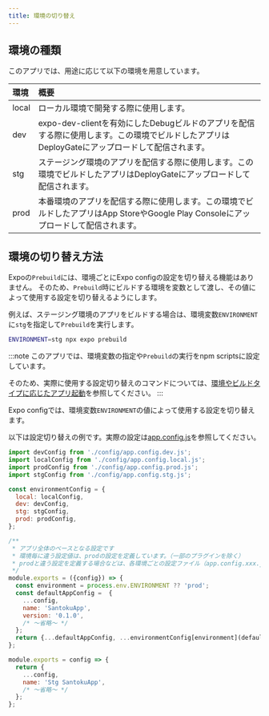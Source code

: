 ```yaml
---
title: 環境の切り替え
---
```


## 環境の種類

このアプリでは、用途に応じて以下の環境を用意しています。

| 環境 | 概要 |
|:--|:--|
| local | ローカル環境で開発する際に使用します。 |
| dev | expo-dev-clientを有効にしたDebugビルドのアプリを配信する際に使用します。この環境でビルドしたアプリはDeployGateにアップロードして配信されます。 |
| stg | ステージング環境のアプリを配信する際に使用します。この環境でビルドしたアプリはDeployGateにアップロードして配信されます。 |
| prod | 本番環境のアプリを配信する際に使用します。この環境でビルドしたアプリはApp StoreやGoogle Play Consoleにアップロードして配信されます。|

## 環境の切り替え方法

Expoの`Prebuild`には、環境ごとにExpo configの設定を切り替える機能はありません。
そのため、`Prebuild`時にビルドする環境を変数として渡し、その値によって使用する設定を切り替えるようにします。

例えば、ステージング環境のアプリをビルドする場合は、環境変数`ENVIRONMENT`に`stg`を指定して`Prebuild`を実行します。

```bash
ENVIRONMENT=stg npx expo prebuild
```

:::note
このアプリでは、環境変数の指定や`Prebuild`の実行をnpm scriptsに設定しています。

そのため、実際に使用する設定切り替えのコマンドについては、[環境やビルドタイプに応じたアプリ起動](./app-launch-per-build-settings)を参照してください。
:::

Expo configでは、環境変数`ENVIRONMENT`の値によって使用する設定を切り替えます。

以下は設定切り替えの例です。実際の設定は[app.config.js](https://github.com/{@inject:organization}/mobile-app-crib-notes/tree/master/example-app/SantokuApp/app.config.js)を参照してください。

```javascript title=app.config.js
import devConfig from './config/app.config.dev.js';
import localConfig from './config/app.config.local.js';
import prodConfig from './config/app.config.prod.js';
import stgConfig from './config/app.config.stg.js';

const environmentConfig = {
  local: localConfig,
  dev: devConfig,
  stg: stgConfig,
  prod: prodConfig,
};

/**
 * アプリ全体のベースとなる設定です
 * 環境毎に違う設定値は、prodの設定を定義しています。（一部のプラグインを除く）
 * prodと違う設定を定義する場合などは、各環境ごとの設定ファイル（app.config.xxx.json）で再定義してください。
 */
module.exports = ({config}) => {
  const environment = process.env.ENVIRONMENT ?? 'prod';
  const defaultAppConfig =  {
    ...config,
    name: 'SantokuApp',
    version: '0.1.0',
    /* ～省略～ */
  };
  return {...defaultAppConfig, ...environmentConfig[environment](defaultAppConfig)};
};
```

```javascript title=app.config.stg.js
module.exports = config => {
  return {
    ...config,
    name: 'Stg SantokuApp',
    /* ～省略～ */
  };
};
```
